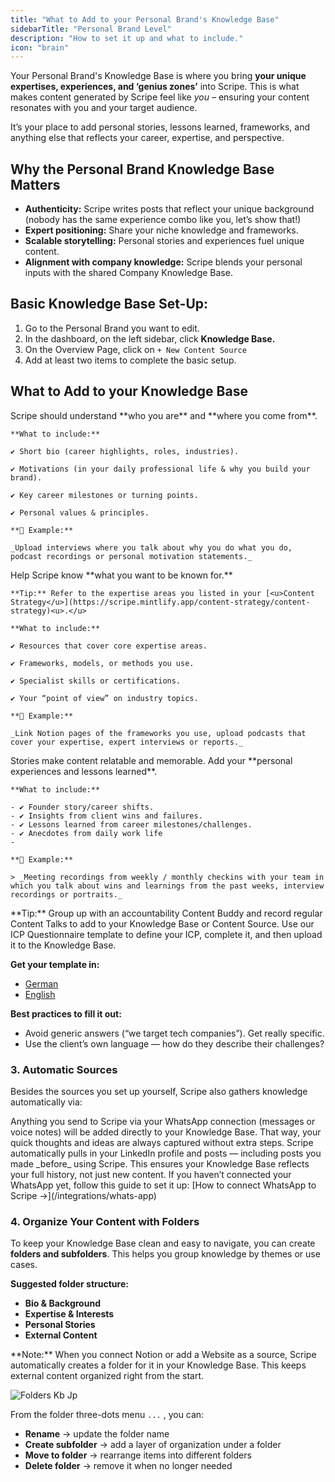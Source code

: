 ```yaml
---
title: "What to Add to your Personal Brand's Knowledge Base"
sidebarTitle: "Personal Brand Level"
description: "How to set it up and what to include."
icon: "brain"
---
```


Your Personal Brand's Knowledge Base is where you bring **your unique expertises, experiences, and ‘genius zones’** into Scripe. This is what makes content generated by Scripe feel like _you –_ ensuring your content resonates with you and your target audience.

It’s your place to add personal stories, lessons learned, frameworks, and anything else that reflects your career, expertise, and perspective.

## Why the Personal Brand Knowledge Base Matters

- **Authenticity:** Scripe writes posts that reflect your unique background (nobody has the same experience combo like you, let’s show that!)
- **Expert positioning:** Share your niche knowledge and frameworks.
- **Scalable storytelling:** Personal stories and experiences fuel unique content.
- **Alignment with company knowledge:** Scripe blends your personal inputs with the shared Company Knowledge Base.

## Basic Knowledge Base Set-Up:

1. Go to the Personal Brand you want to edit.
2. In the dashboard, on the left sidebar, click **Knowledge Base.**
3. On the Overview Page, click on `+ New Content Source`
4. Add at least two items to complete the basic setup.

## What to Add to your Knowledge Base

<CardGroup cols={1}>
  <Card title="Share Your Background & Career Journey" icon="book-user">
    Scripe should understand **who you are** and **where you come from**.

    **What to include:**

    ✔️ Short bio (career highlights, roles, industries).

    ✔️ Motivations (in your daily professional life & why you build your brand).

    ✔️ Key career milestones or turning points.

    ✔️ Personal values & principles.

    **📝 Example:**

    _Upload interviews where you talk about why you do what you do, podcast recordings or personal motivation statements._
  </Card>
  <Card title="Document Your Expertise Areas" icon="sparkles">
    Help Scripe know **what you want to be known for.**

    **Tip:** Refer to the expertise areas you listed in your [<u>Content Strategy</u>](https://scripe.mintlify.app/content-strategy/content-strategy)<u>.</u>

    **What to include:**

    ✔️ Resources that cover core expertise areas.

    ✔️ Frameworks, models, or methods you use.

    ✔️ Specialist skills or certifications.

    ✔️ Your “point of view” on industry topics.

    **📝 Example:**

    _Link Notion pages of the frameworks you use, upload podcasts that cover your expertise, expert interviews or reports._
  </Card>
  <Card title="Add Personal Stories & Anecdotes" icon="circle-user">
    Stories make content relatable and memorable. Add your **personal experiences and lessons learned**.

    **What to include:**

    - ✔️ Founder story/career shifts.
    - ✔️ Insights from client wins and failures.
    - ✔️ Lessons learned from career milestones/challenges.
    - ✔️ Anecdotes from daily work life
    - 

    **📝 Example:**

    > _Meeting recordings from weekly / monthly checkins with your team in which you talk about wins and learnings from the past weeks, interview recordings or portraits._
  </Card>
</CardGroup>

<Tip>
  **Tip:** Group up with an accountability Content Buddy and record regular Content Talks to add to your Knowledge Base or Content Source.
</Tip>

<Tip>
  Use our ICP Questionnaire template to define your ICP, complete it, and then upload it to the Knowledge Base.

  **Get your template in:**

  - [German](https://docs.google.com/document/d/1_INzccuwM-ebcP2KZmEBJ1NMomHSYqCIpaqKzhyPReQ/edit?usp=sharing)
  - [English](https://docs.google.com/document/d/1oh4FvXvWrliZ6UmRiF05fwadGEp7-Jkg-_e_82S7H6Q/edit?usp=sharing)

  **Best practices to fill it out:**

  - Avoid generic answers (“we target tech companies”). Get really specific.
  - Use the client’s own language — how do they describe their challenges?
</Tip>

### 3. Automatic Sources

Besides the sources you set up yourself, Scripe also gathers knowledge automatically via:

<CardGroup cols={1}>
  <Card title="WhatsApp Connection">
    Anything you send to Scripe via your WhatsApp connection (messages or voice notes) will be added directly to your Knowledge Base. That way, your quick thoughts and ideas are always captured without extra steps.
  </Card>
  <Card title="LinkedIn Profile & Posts">
    Scripe automatically pulls in your LinkedIn profile and posts — including posts you made _before_ using Scripe. This ensures your Knowledge Base reflects your full history, not just new content.
  </Card>
</CardGroup>

<Tip>
  If you haven’t connected your WhatsApp yet, follow this guide to set it up: [How to connect WhatsApp to Scripe →](/integrations/whats-app)
</Tip>

### 4. Organize Your Content with Folders

To keep your Knowledge Base clean and easy to navigate, you can create **folders and subfolders**. This helps you group knowledge by themes or use cases.

**Suggested folder structure:**

- **Bio & Background**
- **Expertise & Interests**
- **Personal Stories**
- **External Content**

<Info>
  **Note:** When you connect Notion or add a Website as a source, Scripe automatically creates a folder for it in your Knowledge Base. This keeps external content organized right from the start.
</Info>

![Folders Kb Jp](/images/folders-kb.jpg)

From the folder three-dots menu `...` , you can:

- **Rename** → update the folder name
- **Create subfolder** → add a layer of organization under a folder
- **Move to folder** → rearrange items into different folders
- **Delete folder** → remove it when no longer needed
